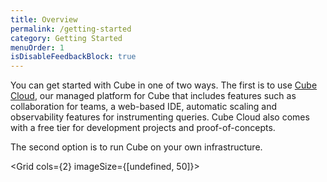 ```yaml
---
title: Overview
permalink: /getting-started
category: Getting Started
menuOrder: 1
isDisableFeedbackBlock: true
---
```


You can get started with Cube in one of two ways. The first is to use [Cube
Cloud][cube-cloud], our managed platform for Cube that includes features such as
collaboration for teams, a web-based IDE, automatic scaling and observability
features for instrumenting queries. Cube Cloud also comes with a free tier for
development projects and proof-of-concepts.

The second option is to run Cube on your own infrastructure.

<Grid cols={2} imageSize={[undefined, 50]}>
  <GridItem
    url="getting-started/cloud/overview"
    imageUrl="https://raw.githubusercontent.com/cube-js/cube.js/master/docs/static/icons/cube-cloud.svg"
    title="Cube Cloud"
  />
  <GridItem
    url="getting-started/core/overview"
    imageUrl="https://raw.githubusercontent.com/cube-js/cube.js/master/docs/static/icons/git.svg"
    title="Cube Core"
  />
</Grid>

[cube-cloud]: https://cube.dev/cloud/
[docker-cube]: https://hub.docker.com/r/cubejs/cube
